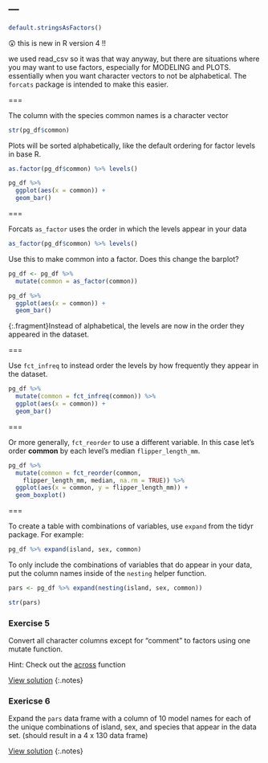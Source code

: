 ---
---


```r
default.stringsAsFactors()
```

😲 this is new in R version 4 !!

we used read_csv so it was that way anyway, but there are situations where you may want to use factors, especially for MODELING and PLOTS. essentially when you want character vectors to not be alphabetical. The `forcats` package is intended to make this easier.

===

The column with the species common names is a character vector

```r
str(pg_df$common)
```

Plots will be sorted alphabetically, like the default ordering for factor levels in base R.

```r
as.factor(pg_df$common) %>% levels()
```

```r
pg_df %>% 
  ggplot(aes(x = common)) +
  geom_bar()
```

===

Forcats `as_factor` uses the order in which the levels appear in your data

```r
as_factor(pg_df$common) %>% levels()
```

Use this to make common into a factor. Does this change the barplot?

```r
pg_df <- pg_df %>% 
  mutate(common = as_factor(common))

pg_df %>% 
  ggplot(aes(x = common)) +
  geom_bar()
```

{:.fragment}Instead of alphabetical, the levels are now in the order they appeared in the dataset. 

===

Use `fct_infreq` to instead order the levels by how frequently they appear in the dataset.

```r
pg_df %>% 
  mutate(common = fct_infreq(common)) %>%
  ggplot(aes(x = common)) +
  geom_bar()
```

===

Or more generally, `fct_reorder` to use a different variable. In this case let's order **common** by each level's median `flipper_length_mm`.

```r
pg_df %>% 
  mutate(common = fct_reorder(common, 
    flipper_length_mm, median, na.rm = TRUE)) %>%
  ggplot(aes(x = common, y = flipper_length_mm)) +
  geom_boxplot()
```

===

To create a table with combinations of variables, use `expand` from the tidyr package. For example:

```r
pg_df %>% expand(island, sex, common)
```

To only include the combinations of variables that do appear in your data, put the column names inside of the `nesting` helper function.

```r
pars <- pg_df %>% expand(nesting(island, sex, common))
```
```r
str(pars)
```


### Exercise 5

Convert all character columns except for "comment" to factors using one mutate function. 

Hint: Check out the [across](https://dplyr.tidyverse.org/articles/programming.html) function

[View solution](#solution-5)
{:.notes}

### Exericse 6

Expand the `pars` data frame with a column of 10 model names for each of the unique combinations of island, sex, and species that appear in the data set. (should result in a 4 x 130 data frame)

[View solution](#solution-6)
{:.notes}


